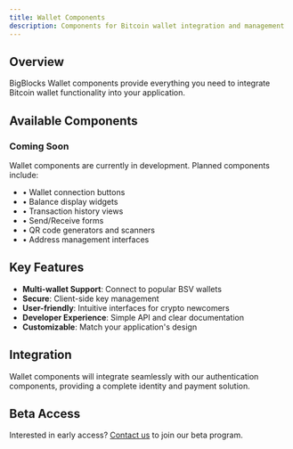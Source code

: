 ```yaml
---
title: Wallet Components
description: Components for Bitcoin wallet integration and management
---
```


## Overview

BigBlocks Wallet components provide everything you need to integrate Bitcoin wallet functionality into your application.

## Available Components

<div className="mt-6 space-y-4">
  <div className="rounded-lg border p-6">
    <h3 className="text-lg font-semibold mb-2">Coming Soon</h3>
    <p className="text-muted-foreground">
      Wallet components are currently in development. Planned components include:
    </p>
    <ul className="mt-4 space-y-2 text-muted-foreground">
      <li>• Wallet connection buttons</li>
      <li>• Balance display widgets</li>
      <li>• Transaction history views</li>
      <li>• Send/Receive forms</li>
      <li>• QR code generators and scanners</li>
      <li>• Address management interfaces</li>
    </ul>
  </div>
</div>

## Key Features

- **Multi-wallet Support**: Connect to popular BSV wallets
- **Secure**: Client-side key management
- **User-friendly**: Intuitive interfaces for crypto newcomers
- **Developer Experience**: Simple API and clear documentation
- **Customizable**: Match your application's design

## Integration

Wallet components will integrate seamlessly with our authentication components, providing a complete identity and payment solution.

## Beta Access

Interested in early access? [Contact us](mailto:beta@bigblocks.dev) to join our beta program.